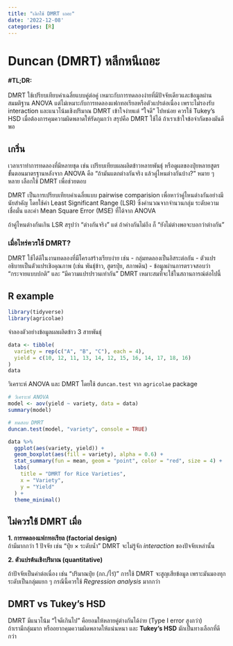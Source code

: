 ```yaml
---
title: "เลิกใช้ DMRT เถอะ"
date: '2022-12-08'
categories: [R]
---
```


# Duncan (DMRT) หลีกหนีเถอะ

| **#TL;DR:**
|
| DMRT ใช้เปรียบเทียบค่าเฉลี่ยแบบคู่ต่อคู่ เหมาะกับการทดลองง่ายที่มีปัจจัยเดียวและข้อมูลผ่านสมมติฐาน ANOVA แต่ไม่เหมาะกับการทดลองแฟกทอเรียลหรือตัวแปรต่อเนื่อง เพราะไม่รองรับ interaction และแนวโน้มเชิงปริมาณ DMRT เข้าใจง่ายแต่ “ใจดี” ไปหน่อย ควรใช้ Tukey’s HSD เมื่อต้องการคุมความผิดพลาดให้รัดกุมกว่า สรุปคือ DMRT ใช้ได้ ถ้าเราเข้าใจข้อจำกัดของมันดีพอ

## เกริ่น

เวลาเราทำการทดลองที่มีหลายชุด เช่น เปรียบเทียบผลผลิตข้าวหลายพันธุ์ หรือดูผลของปุ๋ยหลายสูตร ขั้นตอนมาตรฐานหลังจาก ANOVA คือ “ถ้ามันแตกต่างกันจริง แล้วคู่ไหนต่างกันบ้าง?” หมาย ๆ หลาย เลือกใช้ DMRT เพื่อช่วยตอบ

DMRT เป็นการเปรียบเทียบค่าเฉลี่ยแบบ pairwise comparision เพื่อหาว่าคู่ไหนต่างกันอย่างมีนัยสำคัญ โดยใช้ค่า Least Significant Range (LSR) ซึ่งคำนวณจากจำนวนกลุ่ม ระดับความเชื่อมั่น และค่า Mean Square Error (MSE) ที่ได้จาก ANOVA

ถ้าคู่ไหนต่างกันเกิน LSR สรุปว่า “ต่างกันจริง” แต่ ถ้าค่างกันไม่ถึง ก็ “ยังไม่ต่างพอจะบอกว่าต่างกัน”

### **เมื่อไหร่ควรใช้ DMRT?**

DMRT ใช้ได้ดีในงานทดลองที่มีโครงสร้างเรียบง่าย เช่น - กลุ่มทดลองเป็นอิสระต่อกัน - ตัวแปรอธิบายเป็นตัวแปรเชิงคุณภาพ (เช่น พันธุ์ข้าว, สูตรปุ๋ย, สภาพดิน) - ข้อมูลผ่านการตรวจสอบว่า “กระจายแบบปกติ” และ “มีความแปรปรวนเท่ากัน” DMRT เหมาะสมที่จะใช้ในสถานการณ์ต่อไปนี้

## R example

```r
library(tidyverse)
library(agricolae)
```

จำลองตัวอย่างข้อมูลผลผลิตข้าว 3 สายพันธุ์

```r
data <- tibble(
  variety = rep(c("A", "B", "C"), each = 4),
  yield = c(10, 12, 11, 13, 14, 12, 15, 16, 14, 17, 18, 16)
)
data
```

วิเคราะห์ ANOVA และ DMRT โดยใช้ `duncan.test` จาก `agricolae` package

```r
# วิเคราะห์ ANOVA
model <- aov(yield ~ variety, data = data)
summary(model)

# ทดสอบ DMRT
duncan.test(model, "variety", console = TRUE)
```

```r
data %>%
  ggplot(aes(variety, yield)) +
  geom_boxplot(aes(fill = variety), alpha = 0.6) +
  stat_summary(fun = mean, geom = "point", color = "red", size = 4) +
  labs(
    title = "DMRT for Rice Varieties",
    x = "Variety",
    y = "Yield"
  ) +
  theme_minimal()
```

## **ไม่ควรใช้ DMRT เมื่อ**

**1. การทดลองแฟกทอเรียล (factorial design)**\
ถ้ามีมากกว่า 1 ปัจจัย เช่น “ปุ๋ย × ระดับน้ำ” DMRT จะไม่รู้จัก *interaction* ของปัจจัยเหล่านั้น

**2. ตัวแปรต้นเชิงปริมาณ (quantitative)**\

ถ้าปัจจัยเป็นค่าต่อเนื่อง เช่น “ปริมาณปุ๋ย (กก./ไร่)” การใช้ DMRT จะสูญเสียข้อมูล เพราะมันมองทุกระดับเป็นกลุ่มแยก ๆ กรณีนี้ควรใช้ *Regression analysis* มากกว่า

## **DMRT vs Tukey’s HSD**

DMRT มีแนวโน้ม “ใจดีเกินไป” คือยอมให้หลายคู่ต่างกันได้ง่าย (Type I error สูงกว่า)\
ถ้าเรามีกลุ่มมาก หรืออยากคุมความผิดพลาดให้แน่นหนา และ **Tukey’s HSD** มักเป็นทางเลือกที่ดีกว่า
